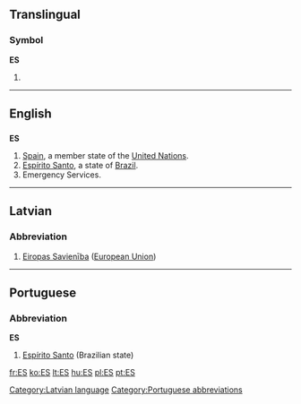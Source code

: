 {{also|Appendix:Variations of "es"}}
==Translingual==

===Symbol===
'''ES'''

# {{SI-unit-np|exa|siemens|[[electrical conductance]]}}

----

==English==

==={{abbreviation}}===
'''ES'''

# [[Spain]], a member state of the [[United Nations]].
# [[Espírito Santo]], a state of [[Brazil]].
# Emergency Services.

----

==Latvian==

===Abbreviation===
{{infl|lv|abbreviation}}

# [[Eiropas Savienība]] ([[European Union]])

[[Category:Latvian language]]

----

==Portuguese==

===Abbreviation===
'''ES'''

# [[Espírito Santo]] (Brazilian state)

[[Category:Portuguese abbreviations]]

[[fr:ES]]
[[ko:ES]]
[[lt:ES]]
[[hu:ES]]
[[pl:ES]]
[[pt:ES]]